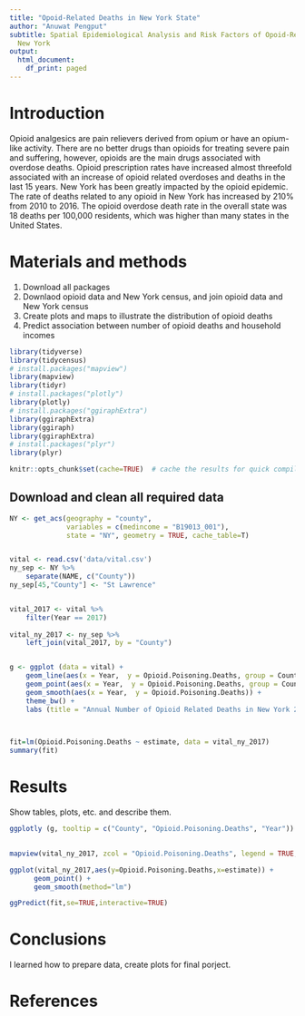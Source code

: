 ```yaml
---
title: "Opoid-Related Deaths in New York State"
author: "Anuwat Pengput"
subtitle: Spatial Epidemiological Analysis and Risk Factors of Opoid-Related Deathsin
  New York
output:
  html_document:
    df_print: paged
---
```


# Introduction
Opioid analgesics are pain relievers derived from opium or have an opium-like activity. There are no better drugs than opioids for treating severe pain and suffering, however, opioids are the main drugs associated with overdose deaths. Opioid prescription rates have increased almost threefold associated with an increase of opioid related overdoses and deaths in the last 15 years. New York has been greatly impacted by the opioid epidemic. The rate of deaths related to any opioid in New York has increased by 210% from 2010 to 2016. The opioid overdose death rate in the overall state was 18 deaths per 100,000 residents, which was higher than many states in the United States.  

# Materials and methods


1. Download all packages 
2. Downlaod opioid data and New York census, and join opioid data and New York census
3. Create plots and maps to illustrate the distribution of opioid deaths
4. Predict association between number of opioid deaths and household incomes


```r
library(tidyverse)
library(tidycensus)
# install.packages("mapview")
library(mapview) 
library(tidyr)
# install.packages("plotly")
library(plotly)
# install.packages("ggiraphExtra")
library(ggiraphExtra)
library(ggiraph)
library(ggiraphExtra)
# install.packages("plyr")
library(plyr)

knitr::opts_chunk$set(cache=TRUE)  # cache the results for quick compiling
```

## Download and clean all required data
```r

NY <- get_acs(geography = "county", 
              variables = c(medincome = "B19013_001"), 
              state = "NY", geometry = TRUE, cache_table=T)


vital <- read.csv('data/vital.csv') 
ny_sep <- NY %>%
    separate(NAME, c("County"))
ny_sep[45,"County"] <- "St Lawrence"


vital_2017 <- vital %>%
    filter(Year == 2017)
    
vital_ny_2017 <- ny_sep %>%
    left_join(vital_2017, by = "County")



```


```r

g <- ggplot (data = vital) +
    geom_line(aes(x = Year,  y = Opioid.Poisoning.Deaths, group = County, col = County)) + 
    geom_point(aes(x = Year,  y = Opioid.Poisoning.Deaths, group = County, col = County, size = Opioid.Poisoning.Deaths)) +
    geom_smooth(aes(x = Year,  y = Opioid.Poisoning.Deaths)) +
    theme_bw() +
    labs (title = "Annual Number of Opioid Related Deaths in New York 2003-2017", x = "Year", y= "Number of Opioid Related Deaths")

    
```



```r

fit=lm(Opioid.Poisoning.Deaths ~ estimate, data = vital_ny_2017)
summary(fit)


```


# Results

Show tables, plots, etc. and describe them.

```r

ggplotly (g, tooltip = c("County", "Opioid.Poisoning.Deaths", "Year"))
    
```

```r

mapview(vital_ny_2017, zcol = "Opioid.Poisoning.Deaths", legend = TRUE, alpha = 0.5)
```

```r

ggplot(vital_ny_2017,aes(y=Opioid.Poisoning.Deaths,x=estimate)) + 
      geom_point() +
      geom_smooth(method="lm")

```

```r


ggPredict(fit,se=TRUE,interactive=TRUE)


```

# Conclusions
I learned how to prepare data, create plots for final porject.


# References
